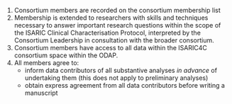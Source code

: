 
1. Consortium members are recorded on the consortium membership list <!-- Wilna - please add link to master source! -->
2. Membership is extended to researchers with skills and techniques necessary to answer important research questions within the scope of the ISARIC Clinical Characterisation Protocol, interpreted by the Consortium Leadership in consultation with the broader consortium. 
3. Consortium members have access to all data within the ISARIC4C consortium space within the ODAP.  
4. All members agree to:
	+ inform data contributors of all substantive analyses *in advance* of undertaking them (this does not apply to preliminary analyses)
	+ obtain express agreement from all data contributors before writing a manuscript

